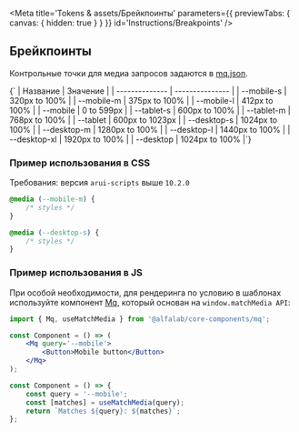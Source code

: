 
<Meta
    title='Tokens & assets/Брейкпоинты'
    parameters={{ previewTabs: { canvas: { hidden: true } } }}
    id='Instructions/Breakpoints'
/>

## Брейкпоинты

Контрольные точки для медиа запросов задаются в [mq.json](https://github.com/core-ds/core-components/blob/master/packages/mq/src/mq.json).

<Markdown>
    {`
| Название       | Значение        |
| -------------- | --------------- |
| --mobile-s   | 320px to 100%   |
| --mobile-m   | 375px to 100%   |
| --mobile-l   | 412px to 100%   |
| --mobile     | 0 to 599px      |
| --tablet-s   | 600px to 100%   |
| --tablet-m   | 768px to 100%   |
| --tablet     | 600px to 1023px |
| --desktop-s  | 1024px to 100%  |
| --desktop-m  | 1280px to 100%  |
| --desktop-l  | 1440px to 100%  |
| --desktop-xl | 1920px to 100%  |
| --desktop    | 1024px to 100%  |`}
</Markdown>

### Пример использования в CSS

Требования: версия `arui-scripts` выше `10.2.0`

```css
@media (--mobile-m) {
    /* styles */
}

@media (--desktop-s) {
    /* styles */
}
```

### Пример использования в JS

При особой необходимости, для рендеринга по условию в шаблонах используйте компонент [Mq](?path=/docs/mq--docs), который основан на `window.matchMedia API`:

```jsx
import { Mq, useMatchMedia } from '@alfalab/core-components/mq';

const Component = () => (
    <Mq query='--mobile'>
        <Button>Mobile button</Button>
    </Mq>
);

const Component = () => {
    const query = '--mobile';
    const [matches] = useMatchMedia(query);
    return `Matches ${query}: ${matches}`;
};
```
